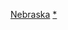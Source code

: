 {{template category|type=navbox|description =此分類收錄[[内布拉斯加州行政区划|内布拉斯加州縣份]]導航模板}}
{{United States topic|title=美國各州縣份導航模板|prefix=:Category:|suffix=縣份導航模板|navbar=plain|exclude-wdc=y|exclude-ter=y|exclude-isl=y|state=expanded}}

[[Category:美國縣份模板|Nebraska]]
[[Category:內布拉斯加州行政區劃|*]]